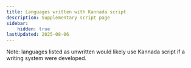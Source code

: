 ```yaml
---
title: Languages written with Kannada script
description: Supplementary script page
sidebar:
    hidden: true
lastUpdated: 2025-08-06
---
```



Note: languages listed as unwritten would likely use Kannada script if a writing system were developed.

<WsList script='Knda' />
